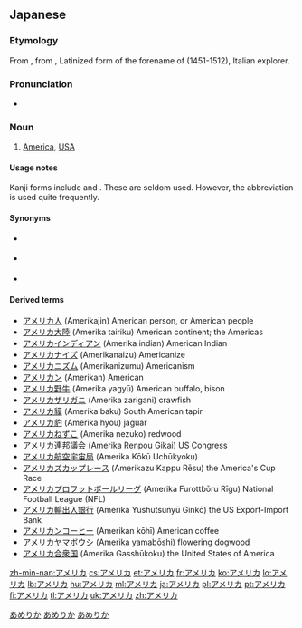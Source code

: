 ==Japanese==

===Etymology===
From {{etyl|en|ja|sort=あめりか}} {{term|lang=en|America}}, from {{term|Americus}}, Latinized form of the forename of {{w|Amerigo Vespucci}} (1451-1512), Italian explorer.

===Pronunciation===
* {{IPA|lang=ja|/a.me.ri.ka/|[äme̞ɾikä]}}

===Noun===
{{ja-pos|ka|proper|hira=あめりか|rom=Amerika}}

# [[America]], [[USA]]

====Usage notes====
Kanji forms include {{l|ja|亜米利加}} and {{l|ja|亜墨利加}}.  These are seldom used.  However, the abbreviation {{l|ja|米|tr=''Bei''}} is used quite frequently.

====Synonyms====
* {{sense|America}} {{l|ja|米国|tr=[[べいこく]], ''[[Beikoku]]''}}
* {{sense|The United States of America}} {{l|ja|アメリカ合衆国|tr=[[あめりかがっしゅうこく]], ''[[Amerika Gasshūkoku]]''}}
* {{sense|US}} {{l|ja|米|tr=[[べい]], ''[[Bei#Japanese|Bei]]''}} {{qualifier|abbreviation}}

====Derived terms====
* [[アメリカ人]] (Amerikajin) American person, or American people
* [[アメリカ大陸]] (Amerika tairiku) American continent; the Americas
* [[アメリカインディアン]] (Amerika indian) American Indian
* [[アメリカナイズ]] (Amerikanaizu) Americanize
* [[アメリカニズム]] (Amerikanizumu) Americanism
* [[アメリカン]] (Amerikan) American
* [[アメリカ野牛]] (Amerika yagyū) American buffalo, bison
* [[アメリカザリガニ]] (Amerika zarigani) crawfish
* [[アメリカ貘]] (Amerika baku) South American tapir
* [[アメリカ豹]] (Amerika hyou) jaguar
* [[アメリカねずこ]] (Amerika nezuko) redwood
* [[アメリカ連邦議会]] (Amerika Renpou Gikai) US Congress
* [[アメリカ航空宇宙局]] (Amerika Kōkū Uchūkyoku)
* [[アメリカズカップレース]] (Amerikazu Kappu Rēsu) the America's Cup Race
* [[アメリカプロフットボールリーグ]] (Amerika Furottbōru Rīgu) National Football League (NFL)
* [[アメリカ輸出入銀行]] (Amerika Yushutsunyū Ginkō) the US Export-Import Bank
* [[アメリカンコーヒー]] (Amerikan kōhī) American coffee
* [[アメリカヤマボウシ]] (Amerika yamabōshi) flowering dogwood
* [[アメリカ合衆国]] (Amerika Gasshūkoku) the United States of America

[[Category:ja:Countries of North America|あめりか]]
[[Category:ja:Countries|あめりか]]
[[Category:ja:United States of America|あめりか]]

[[zh-min-nan:アメリカ]]
[[cs:アメリカ]]
[[et:アメリカ]]
[[fr:アメリカ]]
[[ko:アメリカ]]
[[lo:アメリカ]]
[[lb:アメリカ]]
[[hu:アメリカ]]
[[ml:アメリカ]]
[[ja:アメリカ]]
[[pl:アメリカ]]
[[pt:アメリカ]]
[[fi:アメリカ]]
[[tl:アメリカ]]
[[uk:アメリカ]]
[[zh:アメリカ]]